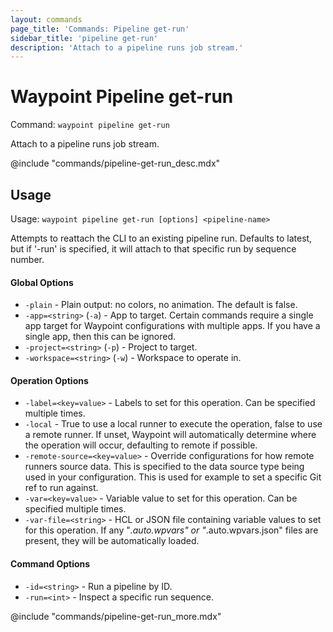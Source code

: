 ```yaml
---
layout: commands
page_title: 'Commands: Pipeline get-run'
sidebar_title: 'pipeline get-run'
description: 'Attach to a pipeline runs job stream.'
---
```


# Waypoint Pipeline get-run

Command: `waypoint pipeline get-run`

Attach to a pipeline runs job stream.

@include "commands/pipeline-get-run_desc.mdx"

## Usage

Usage: `waypoint pipeline get-run [options] <pipeline-name>`

Attempts to reattach the CLI to an existing pipeline run. Defaults to latest,
but if '-run' is specified, it will attach to that specific run by sequence number.

#### Global Options

- `-plain` - Plain output: no colors, no animation. The default is false.
- `-app=<string>` (`-a`) - App to target. Certain commands require a single app target for Waypoint configurations with multiple apps. If you have a single app, then this can be ignored.
- `-project=<string>` (`-p`) - Project to target.
- `-workspace=<string>` (`-w`) - Workspace to operate in.

#### Operation Options

- `-label=<key=value>` - Labels to set for this operation. Can be specified multiple times.
- `-local` - True to use a local runner to execute the operation, false to use a remote runner.
  If unset, Waypoint will automatically determine where the operation will occur,
  defaulting to remote if possible.
- `-remote-source=<key=value>` - Override configurations for how remote runners source data. This is specified to the data source type being used in your configuration. This is used for example to set a specific Git ref to run against.
- `-var=<key=value>` - Variable value to set for this operation. Can be specified multiple times.
- `-var-file=<string>` - HCL or JSON file containing variable values to set for this operation. If any "_.auto.wpvars" or "_.auto.wpvars.json" files are present, they will be automatically loaded.

#### Command Options

- `-id=<string>` - Run a pipeline by ID.
- `-run=<int>` - Inspect a specific run sequence.

@include "commands/pipeline-get-run_more.mdx"
